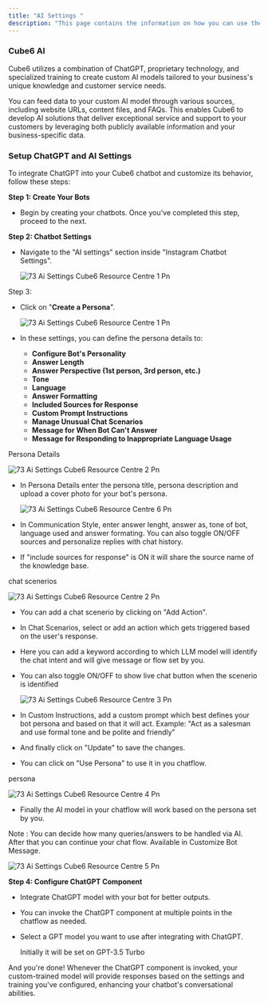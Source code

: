 ```yaml
---
title: "AI Settings "
description: "This page contains the information on how you can use the  Cube6 AI to enhance your chatbot capabilities."
---
```


### Cube6 AI

Cube6 utilizes a combination of ChatGPT, proprietary technology, and specialized training to create custom AI models tailored to your business's unique knowledge and customer service needs.

You can feed data to your custom AI model through various sources, including website URLs, content files, and FAQs. This enables  Cube6 to develop AI solutions that deliver exceptional service and support to your customers by leveraging both publicly available information and your business-specific data.

### **Setup ChatGPT and AI Settings**

To integrate ChatGPT into your  Cube6 chatbot and customize its behavior, follow these steps:

**Step 1: Create Your Bots**

- Begin by creating your chatbots. Once you've completed this step, proceed to the next.

**Step 2: Chatbot Settings**

- Navigate to the "AI settings" section inside "Instagram Chatbot Settings".

  ![73 Ai Settings  Cube6 Resource Centre 1 Pn](/images/how-botpenguin-works/instagram-ai-setting/73.ai_settings_\_Cube6_resource_centre-6.png)

Step 3:

- Click on "**Create a Persona**".

  ![73 Ai Settings  Cube6 Resource Centre 1 Pn](/images/how-botpenguin-works/instagram-ai-setting/73.ai_settings_\_Cube6_resource_centre-7.png)
- In these settings, you can define the persona details to:
  - **Configure Bot's Personality**
  - **Answer Length**
  - **Answer Perspective (1st person, 3rd person, etc.)**
  - **Tone**
  - **Language**
  - **Answer Formatting**
  - **Included Sources for Response**
  - **Custom Prompt Instructions**
  - **Manage Unusual Chat Scenarios**
  - **Message for When Bot Can't Answer**
  - **Message for Responding to Inappropriate Language Usage**

Persona Details

![73 Ai Settings  Cube6 Resource Centre 2 Pn](/images/how-botpenguin-works/instagram-ai-setting/73.ai_settings_\_Cube6_resource_centre-1.png)

- In Persona Details enter the persona title, persona description and upload a cover photo for your bot's persona.

  ![73 Ai Settings  Cube6 Resource Centre 6 Pn](/images/how-botpenguin-works/instagram-ai-setting/73.ai_settings_\_Cube6_resource_centre-8.png)
- In Communication Style, enter answer lenght, answer as, tone of bot, language used and answer formating. You can also toggle ON/OFF sources and personalize replies with chat history.
- If "include sources for response" is ON it will share the source name of the knowledge base.

chat scenerios

![73 Ai Settings  Cube6 Resource Centre 2 Pn](/images/how-botpenguin-works/instagram-ai-setting/73.ai_settings_\_Cube6_resource_centre-2.png)

- You can add a chat scenerio by clicking on "Add Action".
- In Chat Scenarios, select or add an action which gets triggered based on the user's response.
- Here you can add a keyword according to which LLM model will identify the chat intent and will give message or flow set by you.
- You can also toggle ON/OFF to show live chat button when the scenerio is identified

  ![73 Ai Settings  Cube6 Resource Centre 3 Pn](/images/how-botpenguin-works/instagram-ai-setting/73.ai_settings_\_Cube6_resource_centre-3.png)
- In Custom Instructions, add a custom prompt which best defines your bot persona and based on that it will act. Example: "Act as a salesman and use formal tone and be polite and friendly"
- And finally click on "Update" to save the changes.
- You can click on "Use Persona" to use it in you chatflow.

persona

![73 Ai Settings  Cube6 Resource Centre 4 Pn](/images/how-botpenguin-works/instagram-ai-setting/73.ai_settings_\_Cube6_resource_centre-4.png)

- Finally the AI model in your chatflow will work based on the persona set by you.

Note : You can decide how many queries/answers to be handled via AI. After that you can continue your chat flow. Available in Customize Bot Message.

![73 Ai Settings  Cube6 Resource Centre 5 Pn](/images/how-botpenguin-works/instagram-ai-setting/73.ai_settings_\_Cube6_resource_centre-5.png)

**Step 4: Configure ChatGPT Component**

- Integrate ChatGPT model with your bot for better outputs.
- You can invoke the ChatGPT component at multiple points in the chatflow as needed.
- Select a GPT model you want to use after integrating with ChatGPT.

  <Info>
    Initially it will be set on GPT-3.5 Turbo
  </Info>

And you're done\! Whenever the ChatGPT component is invoked, your custom-trained model will provide responses based on the settings and training you've configured, enhancing your chatbot's conversational abilities.